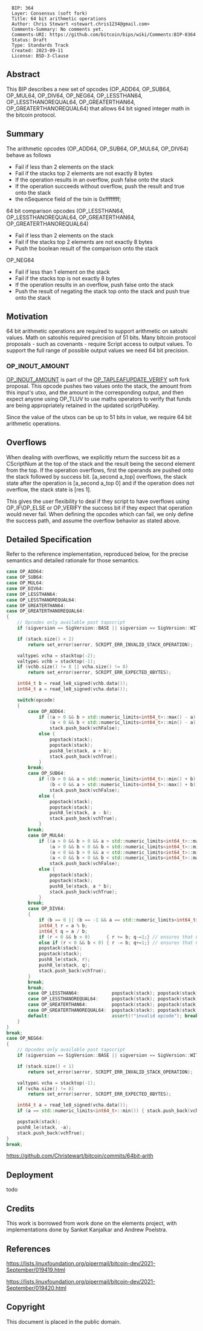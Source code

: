 <pre>
  BIP: 364
  Layer: Consensus (soft fork)
  Title: 64 bit arithmetic operations
  Author: Chris Stewart <stewart.chris1234@gmail.com>
  Comments-Summary: No comments yet.
  Comments-URI: https://github.com/bitcoin/bips/wiki/Comments:BIP-0364
  Status: Draft
  Type: Standards Track
  Created: 2023-09-11
  License: BSD-3-Clause
</pre>

==Abstract==

This BIP describes a new set of opcodes (OP_ADD64, OP_SUB64, OP_MUL64, OP_DIV64, OP_NEG64, 
OP_LESSTHAN64, OP_LESSTHANOREQUAL64, OP_GREATERTHAN64, OP_GREATERTHANOREQUAL64)
that allows 64 bit signed integer math in the bitcoin protocol.

==Summary==

The arithmetic opcodes (OP_ADD64, OP_SUB64, OP_MUL64, OP_DIV64) behave as follows 

* Fail if less than 2 elements on the stack 
* Fail if the stacks top 2 elements are not exactly 8 bytes 
* If the operation results in an overflow, push false onto the stack 
* If the operation succeeds without overflow, push the result and true onto the stack 
* the nSequence field of the txin is 0xffffffff;

64 bit comparison opcodes (OP_LESSTHAN64, OP_LESSTHANOREQUAL64, OP_GREATERTHAN64, OP_GREATERTHANOREQUAL64)
* Fail if less than 2 elements on the stack 
* Fail if the stacks top 2 elements are not exactly 8 bytes 
* Push the boolean result of the comparison onto the stack

OP_NEG64
* Fail if less than 1 element on the stack 
* Fail if the stacks top is not exactly 8 bytes 
* If the operation results in an overflow, push false onto the stack 
* Push the result of negating the stack top onto the stack and push true onto the stack

==Motivation==

64 bit arithmetic operations are required to support arithmetic on satoshi values.
Math on satoshis required precision of 51 bits. Many bitcoin protocol proposals - such as covenants -
require Script access to output values. To support the full range of possible output values
we need 64 bit precision.

===OP_INOUT_AMOUNT===

[https://lists.linuxfoundation.org/pipermail/bitcoin-dev/2021-September/019420.html OP_INOUT_AMOUNT] is
part of the [https://lists.linuxfoundation.org/pipermail/bitcoin-dev/2021-September/019419.html OP_TAPLEAFUPDATE_VERIFY] soft fork proposal.
This opcode pushes two values onto the stack, the amount from this
input's utxo, and the amount in the corresponding output, and then expect
anyone using OP_TLUV to use maths operators to verify that funds are being
appropriately retained in the updated scriptPubKey.

Since the value of the utxos can be up to 51 bits in value, we require 64 bit
arithmetic operations.


==Overflows==

When dealing with overflows, we explicitly return the success bit as a CScriptNum at the top of the stack and the result being the second element from the top. If the operation overflows, first the operands are pushed onto the stack followed by success bit. [a_second a_top] overflows, the stack state after the operation is [a_second a_top 0] and if the operation does not overflow, the stack state is [res 1].

This gives the user flexibility to deal if they script to have overflows using OP_IF\OP_ELSE or OP_VERIFY the success bit if they expect that operation would never fail. When defining the opcodes which can fail, we only define the success path, and assume the overflow behavior as stated above.

==Detailed Specification==

Refer to the reference implementation, reproduced below, for the precise
semantics and detailed rationale for those semantics.

<source lang="cpp">
case OP_ADD64:
case OP_SUB64:
case OP_MUL64:
case OP_DIV64:
case OP_LESSTHAN64:
case OP_LESSTHANOREQUAL64:
case OP_GREATERTHAN64:
case OP_GREATERTHANOREQUAL64:
{
    // Opcodes only available post tapscript
    if (sigversion == SigVersion::BASE || sigversion == SigVersion::WITNESS_V0) return set_error(serror, SCRIPT_ERR_BAD_OPCODE);

    if (stack.size() < 2)
        return set_error(serror, SCRIPT_ERR_INVALID_STACK_OPERATION);

    valtype& vcha = stacktop(-2);
    valtype& vchb = stacktop(-1);
    if (vchb.size() != 8 || vcha.size() != 8)
        return set_error(serror, SCRIPT_ERR_EXPECTED_8BYTES);

    int64_t b = read_le8_signed(vchb.data());
    int64_t a = read_le8_signed(vcha.data());

    switch(opcode)
    {
        case OP_ADD64:
            if ((a > 0 && b > std::numeric_limits<int64_t>::max() - a) ||
                (a < 0 && b < std::numeric_limits<int64_t>::min() - a))
                stack.push_back(vchFalse);
            else {
                popstack(stack);
                popstack(stack);
                push8_le(stack, a + b);
                stack.push_back(vchTrue);
            }
        break;
        case OP_SUB64:
            if ((b > 0 && a < std::numeric_limits<int64_t>::min() + b) ||
                (b < 0 && a > std::numeric_limits<int64_t>::max() + b))
                stack.push_back(vchFalse);
            else {
                popstack(stack);
                popstack(stack);
                push8_le(stack, a - b);
                stack.push_back(vchTrue);
            }
        break;
        case OP_MUL64:
            if ((a > 0 && b > 0 && a > std::numeric_limits<int64_t>::max() / b) ||
                (a > 0 && b < 0 && b < std::numeric_limits<int64_t>::min() / a) ||
                (a < 0 && b > 0 && a < std::numeric_limits<int64_t>::min() / b) ||
                (a < 0 && b < 0 && b < std::numeric_limits<int64_t>::max() / a))
                stack.push_back(vchFalse);
            else {
                popstack(stack);
                popstack(stack);
                push8_le(stack, a * b);
                stack.push_back(vchTrue);
            }
        break;
        case OP_DIV64:
        {
            if (b == 0 || (b == -1 && a == std::numeric_limits<int64_t>::min())) { stack.push_back(vchFalse); break; }
            int64_t r = a % b;
            int64_t q = a / b;
            if (r < 0 && b > 0)      { r += b; q-=1;} // ensures that 0<=r<|b|
            else if (r < 0 && b < 0) { r -= b; q+=1;} // ensures that 0<=r<|b|
            popstack(stack);
            popstack(stack);
            push8_le(stack, r);
            push8_le(stack, q);
            stack.push_back(vchTrue);
        }
        break;
        break;
        case OP_LESSTHAN64:            popstack(stack); popstack(stack); stack.push_back( (a <  b) ? vchTrue : vchFalse ); break;
        case OP_LESSTHANOREQUAL64:     popstack(stack); popstack(stack); stack.push_back( (a <= b) ? vchTrue : vchFalse ); break;
        case OP_GREATERTHAN64:         popstack(stack); popstack(stack); stack.push_back( (a >  b) ? vchTrue : vchFalse ); break;
        case OP_GREATERTHANOREQUAL64:  popstack(stack); popstack(stack); stack.push_back( (a >= b) ? vchTrue : vchFalse ); break;
        default:                       assert(!"invalid opcode"); break;
    }
}
break;
case OP_NEG64:
{
    // Opcodes only available post tapscript
    if (sigversion == SigVersion::BASE || sigversion == SigVersion::WITNESS_V0) return set_error(serror, SCRIPT_ERR_BAD_OPCODE);

    if (stack.size() < 1)
        return set_error(serror, SCRIPT_ERR_INVALID_STACK_OPERATION);

    valtype& vcha = stacktop(-1);
    if (vcha.size() != 8)
        return set_error(serror, SCRIPT_ERR_EXPECTED_8BYTES);

    int64_t a = read_le8_signed(vcha.data());
    if (a == std::numeric_limits<int64_t>::min()) { stack.push_back(vchFalse); break; }

    popstack(stack);
    push8_le(stack, -a);
    stack.push_back(vchTrue);
}
break;
</source>

https://github.com/Christewart/bitcoin/commits/64bit-arith 

==Deployment==

todo

==Credits==

This work is borrowed from work done on the elements project, with implementations done by Sanket Kanjalkar and Andrew Poelstra.

==References==

https://lists.linuxfoundation.org/pipermail/bitcoin-dev/2021-September/019419.html

https://lists.linuxfoundation.org/pipermail/bitcoin-dev/2021-September/019420.html

==Copyright==

This document is placed in the public domain.

